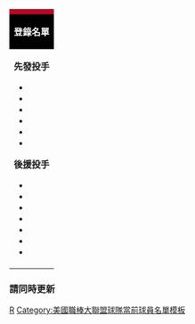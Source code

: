 {| class="toccolours" style="font-size: 95%;"
|-
! colspan="10" style="background-color: #c6011f; color: #FFFFFF; text-align: center;" | {{Tnavbar-header|'''辛辛那提紅人登錄名單'''|Cincinnati Reds roster|plain=1|fontcolor=#FFFFFF}}
|-
| colspan="4" style="background-color: black; color: #FFFFFF; text-align: center;" | '''登錄名單'''
| colspan="2" style="background-color: black; color: #FFFFFF; text-align: center;" | '''40人名單'''
| colspan="1" style="background-color: black; color: #FFFFFF; text-align: center;" | '''教練/其他'''
|-
| valign="top" | '''先發投手'''
* {{MLBplayer|61|[[布洛申·阿羅约]]}}
* {{MLBplayer|34|{{link-en|侯默·貝利|Homer Bailey}}}}
* {{MLBplayer|52|{{link-en|湯尼·西格蘭尼|Tony Cingrani}}}}
* {{MLBplayer|55|[[麥特·拉托斯]]}}
* {{MLBplayer|44|{{link-en|麥克·里克|Mike Leake}}}}
* {{MLBplayer|--|{{link-en|桑尼·格雷|Sonny Gray}}}}
'''後援投手'''
* {{MLBplayer|60|{{link-en|J·J·胡佛|J. J. Hoover}}}}
* {{MLBplayer|63|{{link-en|山姆·勒庫爾|Sam LeCure}}}}
* {{MLBplayer|66|{{link-en|羅根·昂卓塞克|Logan Ondrusek}}}}
* {{MLBplayer|46|{{link-en|柯提斯·帕奇|Curtis Partch}}}}
* {{MLBplayer|43|{{link-en|曼尼·帕拉|Manny Parra}}}}
* {{MLBplayer|40|{{link-en|葛雷格·雷諾茲|Greg Reynolds}}}}
* {{MLBplayer|31|{{link-en|艾佛列多·西蒙|Alfredo Simón}}}}

| width="25px" | 
| valign="top" | '''捕手'''
* {{MLBplayer|39|{{link-en|戴文·梅索拉可|Devin Mesoraco}}}}
* {{MLBplayer|37|{{link-en|柯爾基·米勒|Corky Miller}}}}

'''內野手'''
* {{MLBplayer|&nbsp;2|{{link-en|札克·柯札特|Zack Cozart}}}}
* {{MLBplayer|21|{{link-en|陶德·法蘭哲爾|Todd Frazier}}}}
* {{MLBplayer|&nbsp;9|{{link-en|傑克·漢納罕|Jack Hannahan}}}}
* {{MLBplayer|&nbsp;3|{{link-en|西薩·伊茲特瑞斯|César Izturis}}}}
* {{MLBplayer|&nbsp;4|[[布蘭登·菲利浦斯]]}}
* {{MLBplayer|19|[[喬伊·沃托]]}}

'''外野手'''
* {{MLBplayer|32|[[傑·布魯斯]]}}
* {{MLBplayer|28|{{link-en|克里斯·海希|Chris Heisey}}}}
* {{MLBplayer|26|{{link-en|夏維爾·保羅|Xavier Paul}}}}
* {{MLBplayer|15|{{link-en|德瑞克·羅賓森|Derrick Robinson}}}}

| width="25px" | 
| valign="top" | '''投手'''
* {{MLBplayer|51|†[[喬納森·布朗克斯頓]]}}
* {{MLBplayer|73|{{link-en|卡洛斯·康崔拉斯|Carlos Contreras (baseball)}}}}
* {{MLBplayer|67|{{link-en|丹尼爾·柯爾西諾|Daniel Corcino}}}}
* {{MLBplayer|47|†[[強尼·奎托]]}}
* {{MLBplayer|56|{{link-en|賈斯汀·佛里曼|Justin Freeman}}}} 
* {{MLBplayer|74|{{link-en|伊斯梅爾·吉揚|Ismael Guillon}}}}
* {{MLBplayer|71|{{link-en|凱爾·洛茲卡爾|Kyle Lotzkar}}}}
* {{MLBplayer|76|{{link-en|賈許·拉文|Josh Ravin}}}}
* {{MLBplayer|65|{{link-en|佩卓·維拉里爾|Pedro Villarreal}}}}

'''捕手'''
* {{MLBplayer|29|†{{link-en|萊恩·海尼根|Ryan Hanigan}}}}

'''內野手'''
* {{MLBplayer|36|{{link-en|亨利·羅德里奎茲|Henry Rodriguez (infielder)}}}}
* {{MLBplayer|50|{{link-en|內夫塔利·索托|Neftalí Soto (baseball)}}}}

'''外野手'''
* {{MLBplayer|23|{{link-en|唐納德·魯茲|Donald Lutz}}}}
* {{MLBplayer|77|{{link-en|尤爾曼·羅德里奎茲|Yorman Rodríguez}}}}

| width="25px" | 
| valign="top" | '''總教練'''
* * {{MLBplayer|35|{{link-en|大衛·貝爾 (棒球運動員)|David Bell (baseball)|大衛·貝爾}}}}

'''教練團'''
* {{MLBplayer|49|{{link-en|杰伊·贝尔|Jay Bell}}}} <small>（板凳）</small>
* {{MLBplayer|62|{{link-en|弗雷迪·贝纳维德斯|Freddie Benavides}}}} <small>（教練）</small>
* {{MLBplayer|22|{{link-en|比利·哈契|Billy Hatcher}}}} <small>（一壘）</small>
* {{MLBplayer|57|{{link-en|梅克·簡金斯|Mack Jenkins}}}} <small>（牛棚）</small>
* {{MLBplayer|59|{{link-en|唐·隆恩|Don Long}}}} <small>（打擊）</small>
* {{MLBplayer|56|{{link-en|杰夫·皮克|Jeff Pico}}}} <small>（投手）</small>
* {{MLBplayer|62|[[史蒂夫·史密斯]]}} <small>（三壘）</small>
* {{MLBplayer|72|{{link-en|麥克·史蒂芬斯基|Mike Stefanski}}}} <small>（牛棚捕手）</small>
* {{MLBplayer|61|{{link-en|李·汀斯利|李·汀斯利}}}} <small>（助理打擊）</small>
* 暫無<small>（助理投手）</small>

'''60天傷兵名單'''
* {{MLBplayer|48|{{link-en|萊恩·路德威克|Ryan Ludwick}}}}
* {{MLBplayer|45|{{link-en|西恩·馬歇爾|Sean Marshall}}}}
* {{MLBplayer|40|{{link-en|尼克·馬塞特|Nick Masset}}}}

<small>† 15天傷兵名單<br />
<span class="plainlinks">[http://cincinnati.reds.mlb.com/team/roster_40man.jsp?c_id=cin 登錄名單]</span> 2013年7月24日更新<br />
<span class="plainlinks">[http://cincinnati.reds.mlb.com/team/transactions.jsp?c_id=cin 變動]</span> • <span class="plainlinks">[http://cincinnati.reds.mlb.com/team/depth_chart/index.jsp?c_id=cin 守備位置圖]</span></small>
|}<noinclude>
===請同時更新===
{{tl|辛辛那提紅人隊當前登錄名單}}

[[Category:辛辛那提紅人|R]]
[[Category:美國職棒大聯盟球隊當前球員名單模板]]
</noinclude>